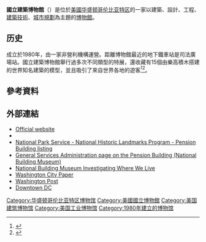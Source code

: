 {{Infobox NRHP
| name                 = 國立建築博物館
| native_name         = Pension Building
| nrhp_type            = nhl
| image                = National_law_enforcement_officers_memorial.jpg
| image_width = 350
| caption              = 養老樓，現為國家建築博物館
| location             = {{USA}}[[華盛頓哥倫比亞特區|華盛頓哥倫比亞特區]]401 F St. NW
| coordinates          = {{coord|38|53|51|N|77|1|5|W|region:US-DC_type:landmark|display=inline,title}}
{{Infobox mapframe|tyep=shape|zoom=15|frame-width=280}}
| area                 =
| built                = 1887年
| architect            = 蒙哥马利·C·梅格斯（Montgomery C.Meigs）
| architecture         = [[新文藝復興建築|新文藝復興建築]]
| added                = 1969 年 3 月 24 日
| designated_nrhp_type = 1985 年 2 月 4 日
| refnum               = 69000312<ref name="nris">{{NRISref|2008a}}</ref>
}}
'''國立建築博物館'''（{{lang-en|National Building Museum}}）是位於[[美國|美國]][[华盛顿哥伦比亚特区|华盛顿哥伦比亚特区]]的一家以建築、設計、工程、[[建築技術|建築技術]]、[[城市規劃|城市規劃]]為主題的[[博物館|博物館]]。

==历史==
成立於1980年，由一家非營利機構運營。距離博物館最近的地下鐵車站是司法廣場站。國立建築博物館舉行過多次不同類型的特展，還收藏有15個由樂高積木搭建的世界知名建築的模型，並且吸引了來自世界各地的遊客<ref name="Bizjournal">{{cite news|url=http://www.bizjournals.com/sanantonio/stories/2002/09/23/focus10.html|title=National Building Museum exhibits expanding role in education|author=Cynthia Hobgood|date=2002-09-22|publisher=San Antonio Business Journal|accessdate=2015-05-07|archive-date=2015-05-18|archive-url=https://web.archive.org/web/20150518114617/http://www.bizjournals.com/sanantonio/stories/2002/09/23/focus10.html|dead-url=no}}</ref><ref name="nbm.org Programs">{{cite web|url=http://www.nbm.org/families-kids/teens-young-adults/|title=Teens & Young Adults|publisher=National Building Museum|accessdate=2015-05-07|archive-date=2017-03-01|archive-url=https://web.archive.org/web/20170301233807/http://www.nbm.org/families-kids/teens-young-adults/|dead-url=no}}</ref>。

==參考資料==
{{Reflist|2}}

==外部連結==
{{Commons category|National Building Museum}}
*[http://www.nbm.org Official website]{{Wayback|url=http://www.nbm.org/ |date=19971212054628 }}
*{{HABS |survey=DC-76 |id=dc0199 |title=Pension Building, 440 G Street Northwest, Washington, District of Columbia, DC |photos=57 |color=4 |dwgs=1 |data=9 |cap=6}}
*[https://web.archive.org/web/20121008161008/http://tps.cr.nps.gov/nhl/detail.cfm?ResourceId=864&ResourceType=Building National Park Service - National Historic Landmarks Program - Pension Building listing]
*[http://www.gsa.gov/portal/ext/html/site/hb/category/25431/actionParameter/exploreByBuilding/buildingId/123 General Services Administration page on the Pension Building (National Building Museum)]{{Wayback|url=http://www.gsa.gov/portal/ext/html/site/hb/category/25431/actionParameter/exploreByBuilding/buildingId/123 |date=20170601093308 }}
*[http://www.nbm.org/families-kids/teens-young-adults/iwwl-program.html National Building Museum Investigating Where We Live]{{Wayback|url=http://www.nbm.org/families-kids/teens-young-adults/iwwl-program.html |date=20170122214849 }}
*[http://www.washingtoncitypaper.com/articles/44645/investigating-where-we-live-recapturing-shaws-legacy-at-national-building/ Washington City Paper]{{Wayback|url=http://www.washingtoncitypaper.com/articles/44645/investigating-where-we-live-recapturing-shaws-legacy-at-national-building/ |date=20160303210334 }}
*[http://articles.washingtonpost.com/2013-07-05/local/40383732_1_architects-planners-teenagers Washington Post]{{Wayback|url=http://articles.washingtonpost.com/2013-07-05/local/40383732_1_architects-planners-teenagers |date=20130928071534 }}
*[https://web.archive.org/web/20130927082107/http://www.downtowndc.org/event/national-building-museum-investigating-where-we-live-recapturing-shaw%E2%80%99s-legacy Downtown DC]
{{Washington DC landmarks}}
[[Category:华盛顿哥伦比亚特区博物馆|Category:华盛顿哥伦比亚特区博物馆]]
[[Category:美國國立博物館|Category:美國國立博物館]]
[[Category:美国建筑博物馆|Category:美国建筑博物馆]]
[[Category:美国工业博物馆|Category:美国工业博物馆]]
[[Category:1980年建立的博物馆|Category:1980年建立的博物馆]]